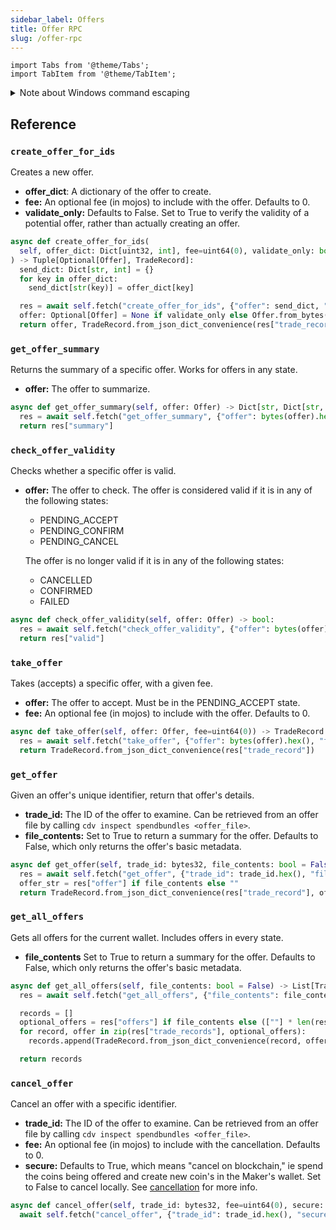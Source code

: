 ```yaml
---
sidebar_label: Offers
title: Offer RPC
slug: /offer-rpc
---
```


```mdx-code-block
import Tabs from '@theme/Tabs';
import TabItem from '@theme/TabItem';
```

<details>
  <summary>Note about Windows command escaping</summary>

This document will use Linux/MacOS RPC syntax. When running rpc commands on Windows, you'll need to escape all quotes with backslashes.

For example, here is a typical RPC command on Linux and MacOS:

```powershell
chia rpc wallet create_new_wallet '{"wallet_type": "nft_wallet"}'
```

To run the same command on Windows, you need to escape the quotes, so it looks like this:

```powershell
chia rpc wallet create_new_wallet '{\"wallet_type\": \"nft_wallet\"}'
```

</details>

## Reference

### `create_offer_for_ids`

Creates a new offer.

- **offer_dict**: A dictionary of the offer to create.
- **fee:** An optional fee (in mojos) to include with the offer. Defaults to 0.
- **validate_only:** Defaults to False. Set to True to verify the validity of a potential offer, rather than actually creating an offer.

```python
async def create_offer_for_ids(
  self, offer_dict: Dict[uint32, int], fee=uint64(0), validate_only: bool = False
) -> Tuple[Optional[Offer], TradeRecord]:
  send_dict: Dict[str, int] = {}
  for key in offer_dict:
    send_dict[str(key)] = offer_dict[key]

  res = await self.fetch("create_offer_for_ids", {"offer": send_dict, "validate_only": validate_only, "fee": fee})
  offer: Optional[Offer] = None if validate_only else Offer.from_bytes(hexstr_to_bytes(res["offer"]))
  return offer, TradeRecord.from_json_dict_convenience(res["trade_record"], res["offer"])
```

### `get_offer_summary`

Returns the summary of a specific offer. Works for offers in any state.

- **offer:** The offer to summarize.

```python
async def get_offer_summary(self, offer: Offer) -> Dict[str, Dict[str, int]]:
  res = await self.fetch("get_offer_summary", {"offer": bytes(offer).hex()})
  return res["summary"]
```

### `check_offer_validity`

Checks whether a specific offer is valid.

- **offer:** The offer to check. The offer is considered valid if it is in any of the following states:

  - PENDING_ACCEPT
  - PENDING_CONFIRM
  - PENDING_CANCEL

  The offer is no longer valid if it is in any of the following states:

  - CANCELLED
  - CONFIRMED
  - FAILED

```python
async def check_offer_validity(self, offer: Offer) -> bool:
  res = await self.fetch("check_offer_validity", {"offer": bytes(offer).hex()})
  return res["valid"]
```

### `take_offer`

Takes (accepts) a specific offer, with a given fee.

- **offer:** The offer to accept. Must be in the PENDING_ACCEPT state.
- **fee:** An optional fee (in mojos) to include with the offer. Defaults to 0.

```python
async def take_offer(self, offer: Offer, fee=uint64(0)) -> TradeRecord:
  res = await self.fetch("take_offer", {"offer": bytes(offer).hex(), "fee": fee})
  return TradeRecord.from_json_dict_convenience(res["trade_record"])
```

### `get_offer`

Given an offer's unique identifier, return that offer's details.

- **trade_id:** The ID of the offer to examine. Can be retrieved from an offer file by calling `cdv inspect spendbundles <offer_file>`.
- **file_contents:** Set to True to return a summary for the offer. Defaults to False, which only returns the offer's basic metadata.

```python
async def get_offer(self, trade_id: bytes32, file_contents: bool = False) -> TradeRecord:
  res = await self.fetch("get_offer", {"trade_id": trade_id.hex(), "file_contents": file_contents})
  offer_str = res["offer"] if file_contents else ""
  return TradeRecord.from_json_dict_convenience(res["trade_record"], offer_str)
```

### `get_all_offers`

Gets all offers for the current wallet. Includes offers in every state.

- **file_contents** Set to True to return a summary for the offer. Defaults to False, which only returns the offer's basic metadata.

```python
async def get_all_offers(self, file_contents: bool = False) -> List[TradeRecord]:
  res = await self.fetch("get_all_offers", {"file_contents": file_contents})

  records = []
  optional_offers = res["offers"] if file_contents else ([""] * len(res["trade_records"]))
  for record, offer in zip(res["trade_records"], optional_offers):
    records.append(TradeRecord.from_json_dict_convenience(record, offer))

  return records
```

### `cancel_offer`

Cancel an offer with a specific identifier.

- **trade_id:** The ID of the offer to examine. Can be retrieved from an offer file by calling `cdv inspect spendbundles <offer_file>`.
- **fee:** An optional fee (in mojos) to include with the cancellation. Defaults to 0.
- **secure:** Defaults to True, which means "cancel on blockchain," ie spend the coins being offered and create new coin's in the Maker's wallet. Set to False to cancel locally. See [cancellation](#cancellation 'Offer cancellation') for more info.

```python
async def cancel_offer(self, trade_id: bytes32, fee=uint64(0), secure: bool = True):
  await self.fetch("cancel_offer", {"trade_id": trade_id.hex(), "secure": secure, "fee": fee})
```
